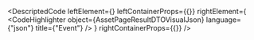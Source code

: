 
<DescriptedCode
  leftElement={<AssetPageResultDTODesc />}
  leftContainerProps={{}}
  rightElement={
    <CodeHighlighter
      object={AssetPageResultDTOVisualJson}
      language={"json"}
      title={"Event"}
    />
  }
  rightContainerProps={{}}
/>
